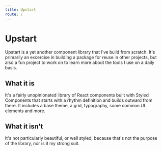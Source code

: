 ```yaml
---
title: Upstart
route: /
---
```


# Upstart

Upstart is a yet another component library that I've build from scratch. It's primarily
an excercise in building a package for reuse in other projects, but also a fun
project to work on to learn more about the tools I use on a daily basis.

## What it is

It's a fairly unopinionated library of React components built with Styled Components
that starts with a rhythm definition and builds outward from there. It includes
a base theme, a grid, typography, some common UI elements and more.

## What it isn't

It's not particularly beautiful, or well styled, because that's not the purpose of the library,
nor is it my strong suit.